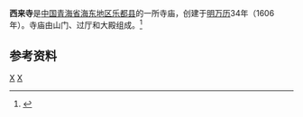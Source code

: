{{Otheruses|西来寺|subject=位于青海[[乐都县|乐都县]]的西来寺|other=同名或類似名的其它條目描述}}
'''西来寺'''是[[中国|中国]][[青海省|青海省]][[海东地区|海东地区]][[乐都县|乐都县]]的一所寺庙，创建于[[明朝|明]][[万历|万历]]34年（1606年）。寺庙由山门、过厅和大殿组成。<ref>{{cite book|author=鲍家声等 |page=103 |title=中国佛教百科全书·建筑、名山名寺卷 |year=2001 |publisher=上海古籍出版社 |location=中国上海 |isbn=7532528723 |language=zh-hans }}</ref>

==参考资料==
{{reflist}}

[[Category:海东佛寺|X]]
[[Category:乐都县|X]]